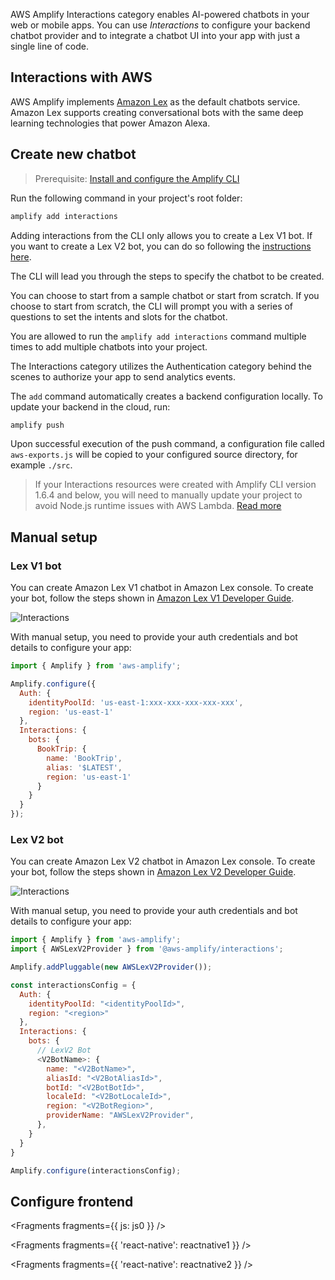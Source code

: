AWS Amplify Interactions category enables AI-powered chatbots in your web or mobile apps. You can use _Interactions_ to configure your backend chatbot provider and to integrate a chatbot UI into your app with just a single line of code.

## Interactions with AWS

AWS Amplify implements [Amazon Lex](https://aws.amazon.com/lex) as the default chatbots service. Amazon Lex supports creating conversational bots with the same deep learning technologies that power Amazon Alexa.

## Create new chatbot

> Prerequisite: [Install and configure the Amplify CLI](/cli/start/install)

Run the following command in your project's root folder:

```bash
amplify add interactions
```

<Callout>

Adding interactions from the CLI only allows you to create a Lex V1 bot. If you want to create a Lex V2 bot, you can do so following the [instructions here](#lex-v2-bot).

</Callout>

The CLI will lead you through the steps to specify the chatbot to be created.

You can choose to start from a sample chatbot or start from scratch. If you choose to start from scratch, the CLI will prompt you with a series of questions to set the intents and slots for the chatbot.

You are allowed to run the `amplify add interactions` command multiple times to add multiple chatbots into your project.

<Callout warning>
  The Interactions category utilizes the Authentication category behind the
  scenes to authorize your app to send analytics events.
</Callout>

The `add` command automatically creates a backend configuration locally. To update your backend in the cloud, run:

```bash
amplify push
```

Upon successful execution of the push command, a configuration file called `aws-exports.js` will be copied to your configured source directory, for example `./src`.

> If your Interactions resources were created with Amplify CLI version 1.6.4 and below, you will need to manually update your project to avoid Node.js runtime issues with AWS Lambda. [Read more](/cli/function/configure-options)

## Manual setup
### Lex V1 bot
You can create Amazon Lex V1 chatbot in Amazon Lex console. To create your bot, follow the steps shown in [Amazon Lex V1 Developer Guide](https://docs.aws.amazon.com/lex/latest/dg/getting-started.html).

![Interactions](/images/interactions_lex_console_edit_bot.jpg)

With manual setup, you need to provide your auth credentials and bot details to configure your app:

```javascript
import { Amplify } from 'aws-amplify';

Amplify.configure({
  Auth: {
    identityPoolId: 'us-east-1:xxx-xxx-xxx-xxx-xxx',
    region: 'us-east-1'
  },
  Interactions: {
    bots: {
      BookTrip: {
        name: 'BookTrip',
        alias: '$LATEST',
        region: 'us-east-1'
      }
    }
  }
});
```

### Lex V2 bot
You can create Amazon Lex V2 chatbot in Amazon Lex console. To create your bot, follow the steps shown in [Amazon Lex V2 Developer Guide](https://docs.aws.amazon.com/lexv2/latest/dg/getting-started.html).

![Interactions](/images/interactions_lex_v2_console_edit_bot.png)

With manual setup, you need to provide your auth credentials and bot details to configure your app:

```javascript
import { Amplify } from 'aws-amplify';
import { AWSLexV2Provider } from '@aws-amplify/interactions';

Amplify.addPluggable(new AWSLexV2Provider());

const interactionsConfig = {
  Auth: {
    identityPoolId: "<identityPoolId>",
    region: "<region>"
  },
  Interactions: {
    bots: {
      // LexV2 Bot
      <V2BotName>: {
        name: "<V2BotName>",
        aliasId: "<V2BotAliasId>",
        botId: "<V2BotBotId>",
        localeId: "<V2BotLocaleId>",
        region: "<V2BotRegion>",
        providerName: "AWSLexV2Provider",
      },
    }
  }
}

Amplify.configure(interactionsConfig);
```

## Configure frontend


<Fragments fragments={{ js: js0 }} />


<Fragments fragments={{ 'react-native': reactnative1 }} />


<Fragments fragments={{ 'react-native': reactnative2 }} />
